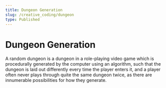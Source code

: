 ```yaml
---
title: Dungeon Generation
slug: /creative_coding/dungeon
type: Published
---
```



# Dungeon Generation

<Suspense>
  <Preview />
</Suspense>

A random dungeon is a dungeon in a role-playing video game which is procedurally generated by the computer using an algorithm, such that the dungeon is laid out differently every time the player enters it, and a player often never plays through quite the same dungeon twice, as there are innumerable possibilities for how they generate.
